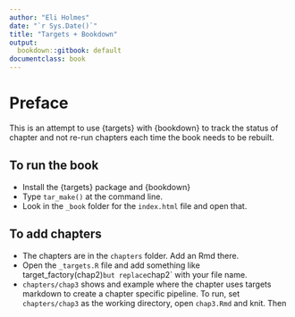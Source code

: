 ```yaml
---
author: "Eli Holmes"
date: "`r Sys.Date()`"
title: "Targets + Bookdown"
output:
  bookdown::gitbook: default
documentclass: book
---
```


# Preface

This is an attempt to use {targets} with {bookdown} to track the status of chapter and not re-run chapters each time the book needs to be rebuilt.

## To run the book

* Install the {targets} package and {bookdown}
* Type `tar_make()` at the command line.
* Look in the `_book` folder for the `index.html` file and open that.

## To add chapters

* The chapters are in the `chapters` folder. Add an Rmd there.
* Open the `_targets.R` file and add something like target_factory(chap2)` but replace `chap2` with your file name.
* `chapters/chap3` shows and example where the chapter uses targets markdown to create a chapter specific pipeline. To run, set `chapters/chap3` as the working directory, open `chap3.Rmd` and knit. Then 

